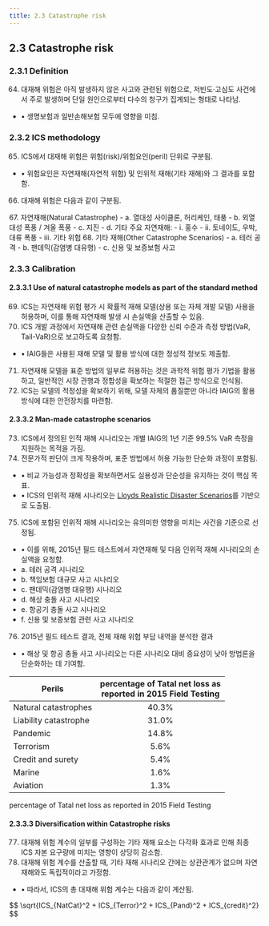 ```yaml
---
title: 2.3 Catastrophe risk
---
```

## 2.3 Catastrophe risk
### 2.3.1 Definition
64. 대재해 위험은 아직 발생하지 않은 사고와 관련된 위험으로, 저빈도·고심도 사건에서 주로 발생하며 단일 원인으로부터 다수의 청구가 집계되는 형태로 나타남.
  - • 생명보험과 일반손해보험 모두에 영향을 미침.

### 2.3.2 ICS methodology
65. ICS에서 대재해 위험은 위험(risk)/위험요인(peril) 단위로 구분됨.
  - • 위험요인은 자연재해(자연적 위험) 및 인위적 재해(기타 재해)와 그 결과를 포함함.
66. 대재해 위험은 다음과 같이 구분됨.

<TabView>
<TabPanel header="자연재해 ">
  67. 자연재해(Natural Catastrophe)
    - a. 열대성 사이클론, 허리케인, 태풍
    - b. 외열대성 폭풍 / 겨울 폭풍
    - c. 지진
    - d. 기타 주요 자연재해:
      - i. 홍수
      - ii. 토네이도, 우박, 대류 폭풍
      - iii. 기타 위험

</TabPanel>
<TabPanel header="기타재해">
  68. 기타 재해(Other Catastrophe Scenarios)
    - a. 테러 공격
    - b. 팬데믹(감염병 대유행)
    - c. 신용 및 보증보험 사고

</TabPanel>
</TabView>

### 2.3.3 Calibration
#### 2.3.3.1 Use of natural catastrophe models as part of the standard method
69. ICS는 자연재해 위험 평가 시 확률적 재해 모델(상용 또는 자체 개발 모델) 사용을 허용하며, 이를 통해 자연재해 발생 시 손실액을 산출할 수 있음.
70. ICS 개발 과정에서 자연재해 관련 손실액을 다양한 신뢰 수준과 측정 방법(VaR, Tail-VaR)으로 보고하도록 요청함.
  - • IAIG들은 사용된 재해 모델 및 활용 방식에 대한 정성적 정보도 제출함.
71. 자연재해 모델을 표준 방법의 일부로 허용하는 것은 과학적 위험 평가 기법을 활용하고, 일반적인 시장 관행과 정합성을 확보하는 적절한 접근 방식으로 인식됨.
72. ICS는 모델의 적정성을 확보하기 위해, 모델 자체의 품질뿐만 아니라 IAIG의 활용 방식에 대한 안전장치를 마련함.

#### 2.3.3.2 Man-made catastrophe scenarios
73. ICS에서 정의된 인적 재해 시나리오는 개별 IAIG의 1년 기준 99.5% VaR 측정을 지원하는 목적을 가짐.
74. 전문가적 판단이 크게 작용하며, 표준 방법에서 허용 가능한 단순화 과정이 포함됨.
  - • 비교 가능성과 정확성을 확보하면서도 실용성과 단순성을 유지하는 것이 핵심 목표.
  - • ICS의 인위적 재해 시나리오는 [Lloyds Realistic Disaster Scenarios](https://www.lloyds.com/conducting-business/underwriting/realistic-disaster-scenarios)를 기반으로 도출됨.
75. ICS에 포함된 인위적 재해 시나리오는 유의미한 영향을 미치는 사건을 기준으로 선정됨.
  - • 이를 위해, 2015년 필드 테스트에서 자연재해 및 다음 인위적 재해 시나리오의 손실액을 요청함.
  - a. 테러 공격 시나리오
  - b. 책임보험 대규모 사고 시나리오
  - c. 팬데믹(감염병 대유행) 시나리오
  - d. 해상 충돌 사고 시나리오
  - e. 항공기 충돌 사고 시나리오
  - f. 신용 및 보증보험 관련 사고 시나리오
76. 2015년 필드 테스트 결과, 전체 재해 위험 부담 내역을 분석한 결과
- • 해상 및 항공 충돌 사고 시나리오는 다른 시나리오 대비 중요성이 낮아 방법론을 단순화하는 데 기여함.

|Perils|percentage of Tatal net loss as<br/>reported in 2015 Field Testing|
|--|:--:|
|Natural catastrophes|40.3%|
|Liability catastrophe|31.0%|
|Pandemic|14.8%|
|Terrorism|5.6%|
|Credit and surety|5.4%|
|Marine|1.6%|
|Aviation|1.3%|

<GCaption>percentage of Tatal net loss as reported in 2015 Field Testing</GCaption>

#### 2.3.3.3 Diversification within Catastrophe risks
77. 대재해 위험 계수의 일부를 구성하는 기타 재해 요소는 다각화 효과로 인해 최종 ICS 자본 요구량에 미치는 영향이 상당히 감소함.
78. 대재해 위험 계수를 산출할 때, 기타 재해 시나리오 간에는 상관관계가 없으며 자연재해와도 독립적이라고 가정함.
  - • 따라서, ICS의 총 대재해 위험 계수는 다음과 같이 계산됨.

<GMath title = "ICS_NatCat">
$$
\sqrt{ICS_{NatCat}^2 + ICS_{Terror}^2 + ICS_{Pand}^2 + ICS_{credit}^2}
$$
</GMath>
